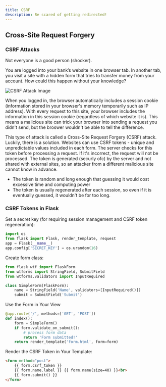 ---
title: CSRF
description: Be scared of getting redirected!
---

## Cross-Site Request Forgery

### CSRF Attacks

Not everyone is a good person (shocker). 

You are logged into your bank’s website in one browser tab. In another tab, you visit a site with a hidden form that tries to 
transfer money from your account. How could this happen without your knowledge?

![CSRF Attack Image](/csrf-attack.webp)

When you logged in, the browser automatically includes a session cookie (information stored in your 
browser's memory temporarily such as IP address). With every request to this site, your browser includes 
the information in this session cookie (regardless of which website it is). This means a malicious site can 
trick your browser into sending a request you didn't send, but the broswer wouldn't be able to tell the difference. 

This type of attack is called a Cross-Site Request Forgery (CSRF) attack. Luckily, there is a solution. Websites can use CSRF tokens - 
unique and unpredictable values included in each form. The server checks for this token before processing a request. If it's incorrect, 
the request will not be processed.  The token is generated (securly ofc) by the server and not shared with external sites, 
so an attacker from a different malicious site cannot know in advance. 
- The token is random and long enough that guessing it would cost excessive time and computing power
- The token is usually regenerated after each session, so even if it is eventually guessed, it wouldn't be for too long. 


### CSRF Tokens in Flask

Set a secret key (for requiring session management and CSRF token regeneration): 
```python
import os
from flask import Flask, render_template, request
app = Flask(__name__)
app.config['SECRET_KEY'] = os.urandom(16)
```

Create form class:
```python
from flask_wtf import FlaskForm
from wtforms import StringField, SubmitField
from wtforms.validators import InputRequired

class SimpleForm(FlaskForm):
    name = StringField('Name', validators=[InputRequired()])
    submit = SubmitField('Submit')
```

Use the Form in Your View
```python
@app.route('/', methods=['GET', 'POST'])
def index():
    form = SimpleForm()
    if form.validate_on_submit():
        # process form data
        return 'Form submitted!'
    return render_template('form.html', form=form)
```

Render the CSRF Token in Your Template:

```html
<form method="post">
    {{ form.csrf_token }}
    {{ form.name.label }} {{ form.name(size=40) }}<br>
    {{ form.submit() }}
</form>
```
